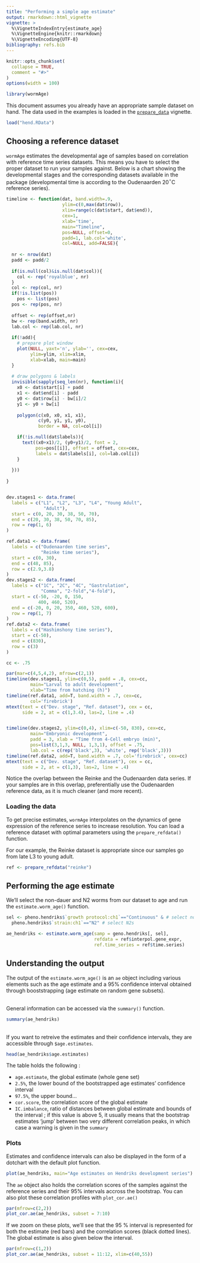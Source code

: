 ```yaml
---
title: "Performing a simple age estimate"
output: rmarkdown::html_vignette
vignette: >
  %\VignetteIndexEntry{estimate_age}
  %\VignetteEngine{knitr::rmarkdown}
  %\VignetteEncoding{UTF-8}
bibliography: refs.bib
---
```


```r
knitr::opts_chunk$set(
  collapse = TRUE,
  comment = "#>"
)
options(width = 100)
```

```r
library(wormAge)
```


This document assumes you already have an appropriate sample dataset on hand. 
The data used in the examples is loaded in the [`prepare_data`](prepare_data.html) vignette.

```r
load("hend.RData")
```

## Choosing a reference dataset

`wormAge` estimates the developmental age of samples based on correlation with reference time series datasets. 
This means you have to select the proper dataset to run your samples against.
Below is a chart showing the developmental stages and the corresponding datasets available in the package (developmental time is according to the Oudenaarden 20$^\circ$C reference series).

```r
timeline <- function(dat, band.width=.9,
                     ylim=c(0,max(dat$row)), 
                     xlim=range(c(dat$start, dat$end)),
                     cex=1,
                     xlab='time',
                     main="Timeline", 
                     pos=NULL, offset=0,
                     padd=1, lab.col='white',
                     col=NULL, add=FALSE){
  
  nr <- nrow(dat)
  padd <- padd/2
  
  if(is.null(col)&is.null(dat$col)){
    col <- rep('royalblue', nr)
  }
  col <- rep(col, nr)
  if(!is.list(pos))
    pos <- list(pos)
  pos <- rep(pos, nr)
  
  offset <- rep(offset,nr)
  bw <- rep(band.width, nr)
  lab.col <- rep(lab.col, nr)
  
  if(!add){
    # prepare plot window
    plot(NULL, yaxt='n', ylab='', cex=cex,
         ylim=ylim, xlim=xlim,
         xlab=xlab, main=main)
  }
  
  # draw polygons & labels
  invisible(sapply(seq_len(nr), function(i){
    x0 <- dat$start[i] + padd
    x1 <- dat$end[i] - padd
    y0 <- dat$row[i] - bw[i]/2
    y1 <- y0 + bw[i]
    
    polygon(c(x0, x0, x1, x1), 
            c(y0, y1, y1, y0), 
            border = NA, col=col[i])

    if(!is.null(dat$labels)){
      text((x0+x1)/2, (y0+y1)/2, font = 2, 
           pos=pos[[i]], offset = offset, cex=cex,
           labels = dat$labels[i], col=lab.col[i])
    }
    
  }))
  
}


dev.stages1 <- data.frame(
  labels = c("L1", "L2", "L3", "L4", "Young Adult", 
              "Adult"),
  start = c(0, 20, 30, 38, 50, 70),
  end = c(20, 30, 38, 50, 70, 85),
  row = rep(1, 6)
)

ref.data1 <- data.frame(
  labels = c("Oudenaarden time series", 
             "Reinke time series"),
  start = c(0, 30),
  end = c(48, 85),
  row = c(2.9,3.8)
)
dev.stages2 <- data.frame(
  labels = c("1C", "2C", "4C", "Gastrulation", 
             "Comma", "2-fold","4-fold"),
  start = c(-50, -20, 0, 150, 
            400, 460, 520),
  end = c(-20, 0, 20, 350, 460, 520, 600),
  row = rep(1, 7)
)
ref.data2 <- data.frame(
  labels = c("Hashimshony time series"),
  start = c(-50),
  end = c(830),
  row = c(3)
)

cc <- .75

par(mar=c(4,5,4,2), mfrow=c(2,1))
timeline(dev.stages1, ylim=c(0,5), padd = .8, cex=cc,
         main="Larval to adult development",
         xlab="Time from hatching (h)")
timeline(ref.data1, add=T, band.width = .7, cex=cc,
         col='firebrick')
mtext(text = c("Dev. stage", "Ref. dataset"), cex = cc,
      side = 2, at = c(1,3.4), las=2, line = .4)


timeline(dev.stages2, ylim=c(0,4), xlim=c(-50, 830), cex=cc,
         main="Embryonic development",
         padd = 3, xlab = "Time from 4-Cell embryo (min)",
         pos=list(3,1,3, NULL, 1,3,1), offset = .75,
         lab.col = c(rep('black',3), 'white', rep('black',3)))
timeline(ref.data2, add=T, band.width = .7, col='firebrick', cex=cc)
mtext(text = c("Dev. stage", "Ref. dataset"), cex = cc,
      side = 2, at = c(1,3), las=2, line = .4)
```

Notice the overlap between the Reinke and the Oudenaarden data series. 
If your samples are in this overlap, preferentially use the Oudenaarden reference data, as it is much cleaner (and more recent).

### Loading the data
To get precise estimates, `wormAge` interpolates on the dynamics of gene expression of the reference series to increase resolution.
You can load a reference dataset with optimal parameters using the `prepare_refdata()` function.

For our example, the Reinke dataset is appropriate since our samples go from late L3 to young adult.
```r
ref <- prepare_refdata("reinke")
```




## Performing the age estimate
We'll select the non-dauer and N2 worms from our dataset to age and run the `estimate.worm_age()` function.

```r
sel <- pheno.hendriks$`growth protocol:ch1`=="Continuous" & # select non-dauer
  pheno.hendriks$`strain:ch1`=="N2" # select N2s

ae_hendriks <- estimate.worm_age(samp = geno.hendriks[, sel], 
                                 refdata = ref$interpol.gene_expr,
                                 ref.time_series = ref$time.series)
```



## Understanding the output
The output of the `estimate.worm_age()` is an `ae` object including various elements such as the age estimate and a 95% confidence interval obtained through booststrapping (age estimate on random gene subsets).

<br>
General information can be accessed via the `summary()` function.
```r
summary(ae_hendriks)
```

<br>
If you want to retreive the estimates and their confidence intervals, they are accessible through `$age.estimates`.
```r
head(ae_hendriks$age.estimates)
```

The table holds the following :

 - `age.estimate`, the global estimate (whole gene set)
 - `2.5%`, the lower bound of the bootstrapped age estimates' confidence interval
 - `97.5%`, the upper bound...
 - `cor.score`, the correlation score of the global estimate
 - `IC.imbalance`, ratio of distances between global estimate and bounds of the interval ; if this value is above 5, it usually means that the bootstrap estimates 'jump' between two very different correlation peaks, in which case a warning is given in the `summary`

### Plots

Estimates and confidence intervals can also be displayed in the form of a dotchart with the default plot function.

```r
plot(ae_hendriks, main="Age estimates on Hendriks development series")
```


The `ae` object also holds the correlation scores of the samples against the reference series and their 95% intervals accross the bootstrap. 
You can also plot these correlation profiles with `plot_cor.ae()`

```r
par(mfrow=c(2,2))
plot_cor.ae(ae_hendriks, subset = 7:10)
```

If we zoom on these plots, we'll see that the 95 % interval is represented for both the estimate (red bars) and the correlation scores (black dotted lines). 
The global estimate is also given below the interval.

```r
par(mfrow=c(1,2))
plot_cor.ae(ae_hendriks, subset = 11:12, xlim=c(40,55))
```


